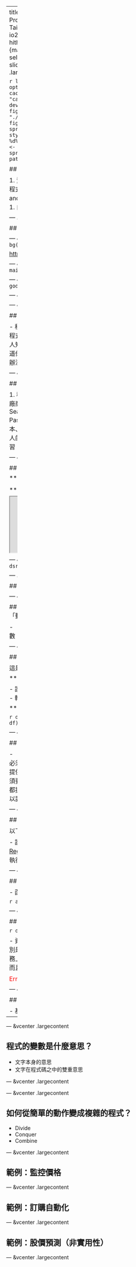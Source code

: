 ---
title       : "R語言翻轉教室前備知識：Programming"
author      : "Wush Wu"
job         : Taiwan R User Group
framework   : io2012-wush
highlighter : highlight.js
hitheme     : zenburn
widgets     : []            # {mathjax, quiz, bootstrap}
mode        : selfcontained # {standalone, draft}
knit        : slidify::knit2slides
--- &vcenter .largecontent

```r
library(knitr)
library(magrittr)
opts_chunk$set(echo = FALSE, cache=FALSE, comment="", 
               cache.path = "cache-RProgramming-Intro/", 
               dev.args=list(bg="transparent"),
               fig.path = "./assets/fig/rprogramming-intro-")
fig <- function(path, size = 100) {
  sprintf("<img src='assets/img/%s' style='max-width: %d%%;max-height: %d%%'></img>", 
          path, size, size)
}
bg <- function(path) sprintf("bg:url(assets/img/%s)", path)
```

## 大綱

1. 資料科學與程式能力
1. 如何自學程式
    1. 程式是什麼？（以應用的觀點）
    1. Divide and Conquer
    1. 程式是工具
    1. 自學程式
1. 自學翻轉教室

--- .dark .segue

## 資料科學與程式能力

--- &fullimg `r bg("Data_Science_VD.png")`

<http://www.forbes.com>

--- &fullimg `r bg("programming-not-main-role.png")`

--- &fullimg `r bg("programming-not-god.png")`

--- &fullimg `r bg("how-to-do.png")`

--- &vcenter .largecontent

## 我們必須要能夠「自學」

- 程式的能力要符合分析上的需求
    - 但是程式能力點太高對分析的幫助很少
- 沒有人知道你需要多強的程式能力
    - 你也不知道你明天會遇到什麼問題
- 自學是唯一的辦法

--- &vcenter .largecontent

## 程式的學習能力分級

1. 程式是什麼？能吃嗎？找學生/助理/外包廠商來做就好啦！
1. Copy Paste
1. Search + Copy Paste
1. Search + Copy Paste + 修改
1. 從教學中學習（如：書本、講義、線上資源與翻轉教室）
1. 從別人的程式碼中學習
1. 從工具的原始碼中學習

--- &twocol .largecontent

## 大家來投票吧！

*** =left

<center>`r fig("static_qr_code_without_logo.jpg", 100)`</center>

*** =right

<iframe src="http://qstn.co/q/7nFYcny4"></iframe>

--- &fullimg `r bg("self-learning-from-dsr.png")`

--- .dark .segue

## 什麼是(R的)程式？

--- &vcenter .largecontent

## 程式讓機器「一步一步」執行特定的「動作」

- 「一步一步」：流程控制
- 「動作」：函數
- 我們的目標：只要會這些就夠了！

--- &twocol .largecontent

## 什麼是「一步一步」的「動作」？

這是一個讀取資料跑迴歸分析的程式

*** =left

- 讀取資料(?)
- 根據資料計算回歸分析(?)
- 輸出報表到螢幕

*** =right

```r
df <- read.csv(...)
g <- lm(~ ., df)
summary(g)
```

--- &vcenter .largecontent

## 程式的細節是魔鬼

- （目前的）電腦沒辦法腦補細節
- 我們必須要能把細節講清楚
    - 所有的電腦都會提供一組基本的動作
    - 我們定義的操作必須要能夠以基本的動作來定義
- 各種工具都提供了更「高階」的動作
    - 我們只需要以該「高階」的動作來定義我們要的操作

--- &vcenter .largecontent

## 何謂「基本動作」？範例：CPU指令集

以下是電腦提供的基本動作：

- 設定[Register](https://en.wikipedia.org/wiki/Processor_register)得值為某個常數
- 拿兩個[Register](https://en.wikipedia.org/wiki/Processor_register)得值做加法或減法
- 改變「動作」執行的順序

--- &vcenter .largecontent

## 何謂「細節」？範例：R 的函數與參數

- 函數：動作
- 參數：調整動作

```r
args(read.csv)
```
```r
function (file, header = TRUE, sep = ",", quote = "\"", dec = ".", 
    fill = TRUE, comment.char = "", ...) 
```

--- &vcenter .largecontent

## 程式的細節是魔鬼

```r
df <- read.csv(...)
```

- 資料結構
    - `read.csv`的參數有很多，各別是什麼？
    - `df`會是什麼？
- 初學者在實務上使用「函數」時很容易遇到各種錯誤
    - 而且還看不懂錯誤訊息！

<font color="red">Error in file(file, "rt") : 無法開啟連結 </font>

--- &vcenter .largecontent

## 如何上手？

- 基本功跑不掉，請耐著性子撐過去
- 

--- &vcenter .largecontent

## 程式的變數是什麼意思？

- 文字本身的意思
- 文字在程式碼之中的雙重意思

--- &vcenter .largecontent



--- &vcenter .largecontent

## 如何從簡單的動作變成複雜的程式？

- Divide
- Conquer
- Combine

--- &vcenter .largecontent

## 範例：監控價格

--- &vcenter .largecontent

## 範例：訂購自動化

--- &vcenter .largecontent

## 範例：股價預測（非實用性）

--- &vcenter .largecontent

## 

